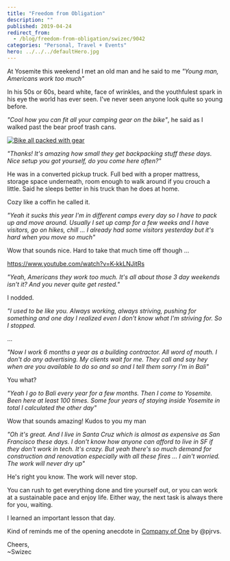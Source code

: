 ```yaml
---
title: "Freedom from Obligation"
description: ""
published: 2019-04-24
redirect_from:
  - /blog/freedom-from-obligation/swizec/9042
categories: "Personal, Travel + Events"
hero: ../../../defaultHero.jpg
---
```


At Yosemite this weekend I met an old man and he said to me _"Young man, Americans work too much"_

In his 50s or 60s, beard white, face of wrinkles, and the youthfulest spark in his eye the world has ever seen. I've never seen anyone look quite so young before.

_"Cool how you can fit all your camping gear on the bike"_, he said as I walked past the bear proof trash cans.

[![Bike all packed with gear](./img/Bike-all-packed-with-gear3b6a99.jpeg)](https://www.instagram.com/p/BwpPi-fls5W/)

_"Thanks! It's amazing how small they get backpacking stuff these days. Nice setup you got yourself, do you come here often?"_

He was in a converted pickup truck. Full bed with a proper mattress, storage space underneath, room enough to walk around if you crouch a little. Said he sleeps better in his truck than he does at home.

Cozy like a coffin he called it.

_"Yeah it sucks this year I'm in different camps every day so I have to pack up and move around. Usually I set up camp for a few weeks and I have visitors, go on hikes, chill ... I already had some visitors yesterday but it's hard when you move so much"_

Wow that sounds nice. Hard to take that much time off though ...

https://www.youtube.com/watch?v=K-kkLNJitRs

_"Yeah, Americans they work too much. It's all about those 3 day weekends isn't it? And you never quite get rested."_

I nodded.

_"I used to be like you. Always working, always striving, pushing for something and one day I realized even I don't know what I'm striving for. So I stopped._

...

_"Now I work 6 months a year as a building contractor. All word of mouth. I don't do any advertising. My clients wait for me. They call and say hey when are you available to do so and so and I tell them sorry I'm in Bali"_

You what?

_"Yeah I go to Bali every year for a few months. Then I come to Yosemite. Been here at least 100 times. Some four years of staying inside Yosemite in total I calculated the other day"_

Wow that sounds amazing! Kudos to you my man

_"Oh it's great. And I live in Santa Cruz which is almost as expensive as San Francisco these days. I don't know how anyone can afford to live in SF if they don't work in tech. It's crazy. But yeah there's so much demand for construction and renovation especially with all these fires ... I ain't worried. The work will never dry up"_

He's right you know. The work will never stop.

You can rush to get everything done and tire yourself out, or you can work at a sustainable pace and enjoy life. Either way, the next task is always there for you, waiting.

I learned an important lesson that day.

Kind of reminds me of the opening anecdote in [Company of One](https://ofone.co/) by @pjrvs.

Cheers,<br/>
~Swizec
